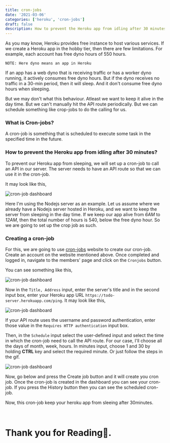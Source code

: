 ```yaml
---
title: cron-jobs
date: '2021-03-06'
categories: ['heroku', 'cron-jobs']
draft: false
description: How to prevent the Heroku app from idling after 30 minutes?. And keep the app active.
---
```


As you may know, Heroku provides free instance to host various services. If we create a Heroku app in the hobby tier, then there are few limitations.
For example, each account has free dyno hours of 550 hours.

```
NOTE: Here dyno means an app in Heroku
```

If an app has a web dyno that is receiving traffic or has a worker dyno running, it actively consumes free dyno hours.
But if the dyno receives no traffic in a 30-min period, then it will sleep. And it don't consume free dyno hours when sleeping.

But we may don't what this behaviour. Atleast we want to keep it alive in the day time.
But we can't manually hit the API route periodically.
But we can schedule something like crop-jobs to do the calling for us.

### What is Cron-jobs?

A cron-job is something that is scheduled to execute some task in the specified time in the future.

### How to prevent the Heroku app from idling after 30 minutes?

To prevent our Heroku app from sleeping, we will set up a cron-job to call an API in our server.
The server needs to have an API route so that we can use it in the cron-job.

It may look like this,

<div className="my-1 px-2 w-full overflow-hidden xl:my-1 xl:px-2">
  <img alt="cron-job dashboard" src="/images/api-route.png" width={1222} height={448} />
</div>

Here I'm using the Nodejs server as an example. Let us assume where we already have a Nodejs server hosted in Heroku, and we want to
keep the server from sleeping in the day time. If we keep our app alive from _6AM_ to _12AM_, then the total number of hours is 540, below the free dyno hour.
So we are going to set up the crop job as such.

### Creating a cron-job

For this, we are going to use [cron-jobs](https://cron-job.org/en/) website to create our cron-job.
Create an account on the website mentioned above. Once completed and logged in, navigate to the members' page and click on the `Cronjobs` button.

You can see something like this,

<div className="my-1 px-2 w-full overflow-hidden xl:my-1 xl:px-2">
  <img alt="cron-job dashboard" src="/images/cron-job.png" width={1938} height={674} />
</div>

Now in the `Title, Address` input, enter the server's title and in the second input box, enter your Heroku app URL `https://todo-server.herokuapp.com/ping`.
It may look like this,

<div className="my-1 px-2 w-full overflow-hidden xl:my-1 xl:px-2">
  <img alt="cron-job dashboard" src="/images/cron-title.png" width={1402} height={290} />
</div>

If your API route uses the username and password authentication, enter those value in the `Requires HTTP authentication` input box.

Then, in the `Schedule` input select the user-defined input and select the time in which the cron-job need to call the API route.
For our case, I'll choose all the days of month, week, hours. In minutes input, choose 1 and 30 by holding **CTRL** key
and select the required minute. Or just follow the steps in the gif.

<div className="my-1 px-2 w-full overflow-hidden xl:my-1 xl:px-2">
  <img alt="cron-job dashboard" src="/images/cron-execution-time.gif" width={1222} height={448} />
</div>

Now, go below and press the Create job button and it will create you cron job.
Once the cron-job is created in the dashboard you can see your cron-job.
If you press the History button then you can see the scheduled cron-job.

Now, this cron-job keep your heroku app from sleeing after 30minutes.

<br />

# Thank you for Reading💖.
